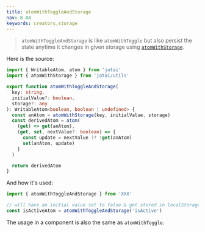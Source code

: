 ```yaml
---
title: atomWithToggleAndStorage
nav: 8.04
keywords: creators,storage
---
```


> `atomWithToggleAndStorage` is like `atomWithToggle` but also persist the state anytime it changes in given storage using [`atomWithStorage`](../utilities/storage.mdx).

Here is the source:

```ts
import { WritableAtom, atom } from 'jotai'
import { atomWithStorage } from 'jotai/utils'

export function atomWithToggleAndStorage(
  key: string,
  initialValue?: boolean,
  storage?: any
): WritableAtom<boolean, boolean | undefined> {
  const anAtom = atomWithStorage(key, initialValue, storage)
  const derivedAtom = atom(
    (get) => get(anAtom),
    (get, set, nextValue?: boolean) => {
      const update = nextValue ?? !get(anAtom)
      set(anAtom, update)
    }
  )

  return derivedAtom
}
```

And how it's used:

```js
import { atomWithToggleAndStorage } from 'XXX'

// will have an initial value set to false & get stored in localStorage under the key "isActive"
const isActiveAtom = atomWithToggleAndStorage('isActive')
```

The usage in a component is also the same as `atomWithToggle`.
